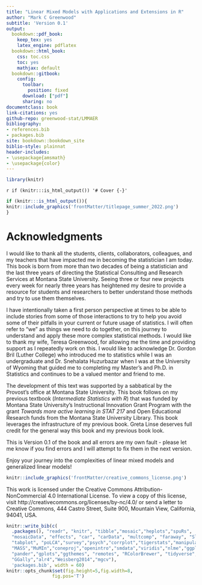 ```yaml
--- 
title: "Linear Mixed Models with Applications and Extensions in R"
author: "Mark C Greenwood"
subtitle: 'Version 0.1'
output:
  bookdown::pdf_book: 
    keep_tex: yes
    latex_engine: pdflatex
  bookdown::html_book:
    css: toc.css
    toc: yes
    mathjax: default
  bookdown::gitbook:
    config:
      toolbar:
        position: fixed
      download: ["pdf"]
      sharing: no
documentclass: book
link-citations: yes
github-repo: greenwood-stat/LMMAER
bibliography:
- references.bib
- packages.bib
site: bookdown::bookdown_site
biblio-style: plainnat
header-includes:
- \usepackage{amsmath}
- \usepackage{color}
---
```


```r
library(knitr)
```

`r if (knitr:::is_html_output()) '# Cover {-}'`

```r
if (knitr:::is_html_output()){
knitr::include_graphics('frontMatter/titlepage_summer_2022.png')
}
```

<!-- \frontmatter -->

# Acknowledgments {-}

I would like to thank all the students, clients, collaborators, colleagues, and my teachers that have impacted me in becoming the statistician I am today. This book is born from more than two decades of being a statistician and the last three years of directing the Statistical Consulting and Research Services at Montana State University. Seeing three or four new projects every week for nearly three years has heightened my desire to provide a resource for students and researchers to better understand those methods and try to use them themselves. 

I have intentionally taken a first person perspective at times to be able to include stories from some of those interactions to try to help you avoid some of their pitfalls in your current or future usage of statistics. I will often refer to "we" as things we need to do together, on this journey to understand and apply these more complex statistical methods. I would like to thank my wife, Teresa Greenwood, for allowing me the time and providing support as I repeatedly work on this. I would like to acknowledge Dr. Gordon Bril (Luther College) who introduced me to statistics while I was an undergraduate and Dr. Snehalata Huzurbazar when I was at the University of Wyoming that guided me to completing my Master’s and Ph.D. in Statistics and continues to be a valued mentor and friend to me.

The development of this text was supported by a sabbatical by the Provost's office at Montana State University. This book follows on my previous textbook (_Intermediate Statistics with R_) that was funded by Montana State University’s Instructional Innovation Grant Program with the grant *Towards more active learning in STAT 217* and  Open Educational Research funds from the Montana State University Library. This book leverages the infrastructure of my previous book. Greta Linse deserves full credit for the general way this book and my previous book look.

This is Version 0.1 of the book and all errors are my own fault - please let me know if you find errors and I will attempt to fix them in the next version. 

Enjoy your journey into the complexities of linear mixed models and generalized linear models!
 
```r
knitr::include_graphics('frontMatter/creative_commons_license.png')
```

This work is licensed under the Creative Commons Attribution-NonCommercial 4.0 International License. To view a copy of this license, visit http://creativecommons.org/licenses/by-nc/4.0/ or send a letter to Creative Commons, 444 Castro Street, Suite 900, Mountain View, California, 94041, USA.

```r
knitr::write_bib(c(
  .packages(), "readr", "knitr", "tibble","mosaic","heplots","spuRs",
  "mosaicData", "effects", "car", "carData", "multcomp", "faraway", "Sleuth3", "vcd",
  "tabplot", "poLCA","survey","psych","corrplot","tigerstats","manipulate",
  "MASS","MuMIn","coneproj","openintro","smdata","viridis","nlme","ggplot2", "yarrr",
  "pander","gplots","ggthemes", "remotes", "RColorBrewer", "tidyverse", "catstats",
  "GGally","alr4","Weisberg2014","mgcv"),
  'packages.bib', width = 60)
knitr::opts_chunk$set(fig.height=5,fig.width=8,
                 fig.pos='T')
```

